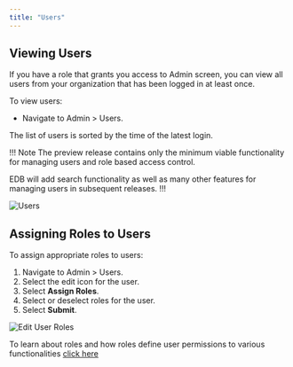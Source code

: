 ```yaml
---
title: "Users"
---
```


## Viewing Users
If you have a role that grants you  access to Admin screen, you can view all users from your organization that has been logged in at least once.

To view users:
- Navigate to Admin > Users.

The list of users is sorted by the time of the latest login.

!!! Note
The preview release contains only the minimum viable functionality for managing users and role based access control.

EDB will add search functionality as well as many other features for managing users in subsequent releases.
!!!

![Users](images/users.png "Users")

## Assigning Roles to Users
To assign appropriate roles to users:
1. Navigate to Admin > Users.
2. Select the edit icon for the user.
3. Select **Assign Roles**.
4. Select or deselect roles for the user.
5. Select **Submit**.


![Edit User Roles](images/edit-user.png "Edit User Roles")

To learn about roles and how roles define user permissions to various functionalities [click here](https://docs.google.com/document/d/13GyHBRYt8fpNINQU6JcqEnuJI7fv33tJzIaPF4_Pcp4/edit#)


